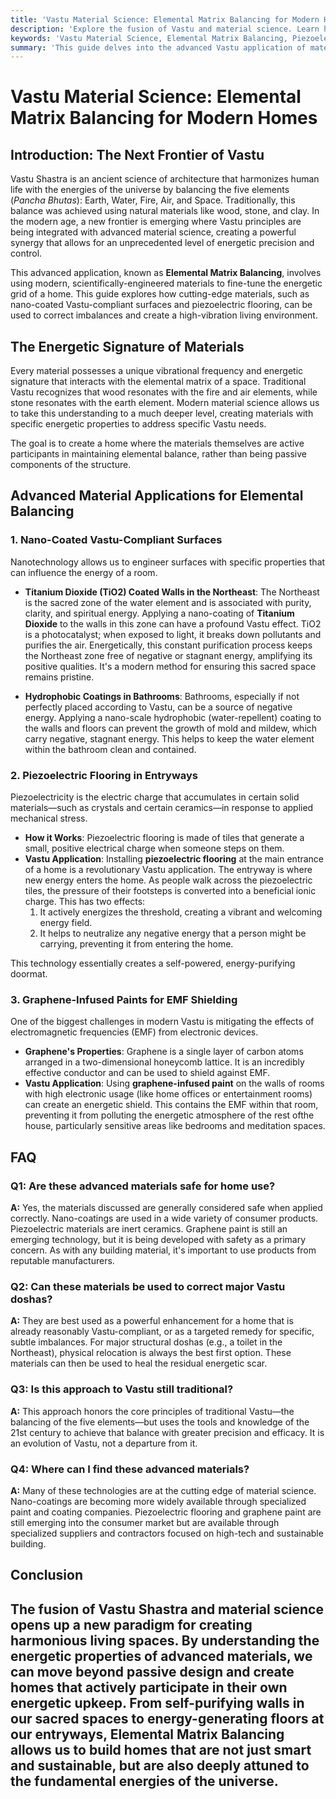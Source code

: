 ```yaml
---
title: 'Vastu Material Science: Elemental Matrix Balancing for Modern Homes'
description: 'Explore the fusion of Vastu and material science. Learn how advanced materials like nano-coated surfaces and piezoelectric flooring can balance the elemental matrix of your home for optimal energy and well-being.'
keywords: 'Vastu Material Science, Elemental Matrix Balancing, Piezoelectric Flooring, Nano-Coated Surfaces, Vastu for Modern Homes, Advanced Vastu, Material Energy, Titanium Dioxide Coating'
summary: 'This guide delves into the advanced Vastu application of material science for elemental matrix balancing. Discover how to use modern materials, such as nano-coated, Vastu-compliant surfaces and piezoelectric flooring, to correct energy imbalances and create a harmonious, high-vibration living environment.'
---
```


# Vastu Material Science: Elemental Matrix Balancing for Modern Homes

## Introduction: The Next Frontier of Vastu

Vastu Shastra is an ancient science of architecture that harmonizes human life with the energies of the universe by balancing the five elements (*Pancha Bhutas*): Earth, Water, Fire, Air, and Space. Traditionally, this balance was achieved using natural materials like wood, stone, and clay. In the modern age, a new frontier is emerging where Vastu principles are being integrated with advanced material science, creating a powerful synergy that allows for an unprecedented level of energetic precision and control.

This advanced application, known as **Elemental Matrix Balancing**, involves using modern, scientifically-engineered materials to fine-tune the energetic grid of a home. This guide explores how cutting-edge materials, such as nano-coated Vastu-compliant surfaces and piezoelectric flooring, can be used to correct imbalances and create a high-vibration living environment.

## The Energetic Signature of Materials

Every material possesses a unique vibrational frequency and energetic signature that interacts with the elemental matrix of a space. Traditional Vastu recognizes that wood resonates with the fire and air elements, while stone resonates with the earth element. Modern material science allows us to take this understanding to a much deeper level, creating materials with specific energetic properties to address specific Vastu needs.

The goal is to create a home where the materials themselves are active participants in maintaining elemental balance, rather than being passive components of the structure.

## Advanced Material Applications for Elemental Balancing

### 1. Nano-Coated Vastu-Compliant Surfaces

Nanotechnology allows us to engineer surfaces with specific properties that can influence the energy of a room.

-   **Titanium Dioxide (TiO2) Coated Walls in the Northeast**: The Northeast is the sacred zone of the water element and is associated with purity, clarity, and spiritual energy. Applying a nano-coating of **Titanium Dioxide** to the walls in this zone can have a profound Vastu effect. TiO2 is a photocatalyst; when exposed to light, it breaks down pollutants and purifies the air. Energetically, this constant purification process keeps the Northeast zone free of negative or stagnant energy, amplifying its positive qualities. It's a modern method for ensuring this sacred space remains pristine.

-   **Hydrophobic Coatings in Bathrooms**: Bathrooms, especially if not perfectly placed according to Vastu, can be a source of negative energy. Applying a nano-scale hydrophobic (water-repellent) coating to the walls and floors can prevent the growth of mold and mildew, which carry negative, stagnant energy. This helps to keep the water element within the bathroom clean and contained.

### 2. Piezoelectric Flooring in Entryways

Piezoelectricity is the electric charge that accumulates in certain solid materials—such as crystals and certain ceramics—in response to applied mechanical stress.

-   **How it Works**: Piezoelectric flooring is made of tiles that generate a small, positive electrical charge when someone steps on them.
-   **Vastu Application**: Installing **piezoelectric flooring** at the main entrance of a home is a revolutionary Vastu application. The entryway is where new energy enters the home. As people walk across the piezoelectric tiles, the pressure of their footsteps is converted into a beneficial ionic charge. This has two effects:
    1.  It actively energizes the threshold, creating a vibrant and welcoming energy field.
    2.  It helps to neutralize any negative energy that a person might be carrying, preventing it from entering the home.

This technology essentially creates a self-powered, energy-purifying doormat.

### 3. Graphene-Infused Paints for EMF Shielding

One of the biggest challenges in modern Vastu is mitigating the effects of electromagnetic frequencies (EMF) from electronic devices.

-   **Graphene's Properties**: Graphene is a single layer of carbon atoms arranged in a two-dimensional honeycomb lattice. It is an incredibly effective conductor and can be used to shield against EMF.
-   **Vastu Application**: Using **graphene-infused paint** on the walls of rooms with high electronic usage (like home offices or entertainment rooms) can create an energetic shield. This contains the EMF within that room, preventing it from polluting the energetic atmosphere of the rest ofthe house, particularly sensitive areas like bedrooms and meditation spaces.

## FAQ

### Q1: Are these advanced materials safe for home use?
**A:** Yes, the materials discussed are generally considered safe when applied correctly. Nano-coatings are used in a wide variety of consumer products. Piezoelectric materials are inert ceramics. Graphene paint is still an emerging technology, but it is being developed with safety as a primary concern. As with any building material, it's important to use products from reputable manufacturers.

### Q2: Can these materials be used to correct major Vastu doshas?
**A:** They are best used as a powerful enhancement for a home that is already reasonably Vastu-compliant, or as a targeted remedy for specific, subtle imbalances. For major structural doshas (e.g., a toilet in the Northeast), physical relocation is always the best first option. These materials can then be used to heal the residual energetic scar.

### Q3: Is this approach to Vastu still traditional?
**A:** This approach honors the core principles of traditional Vastu—the balancing of the five elements—but uses the tools and knowledge of the 21st century to achieve that balance with greater precision and efficacy. It is an evolution of Vastu, not a departure from it.

### Q4: Where can I find these advanced materials?
**A:** Many of these technologies are at the cutting edge of material science. Nano-coatings are becoming more widely available through specialized paint and coating companies. Piezoelectric flooring and graphene paint are still emerging into the consumer market but are available through specialized suppliers and contractors focused on high-tech and sustainable building.

## Conclusion

The fusion of Vastu Shastra and material science opens up a new paradigm for creating harmonious living spaces. By understanding the energetic properties of advanced materials, we can move beyond passive design and create homes that actively participate in their own energetic upkeep. From self-purifying walls in our sacred spaces to energy-generating floors at our entryways, Elemental Matrix Balancing allows us to build homes that are not just smart and sustainable, but are also deeply attuned to the fundamental energies of the universe.
---

